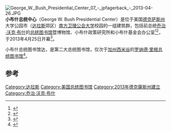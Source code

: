{{Infobox presidential library
| name = 小布什总统中心
| logo = Official logo of the George W. Bush Presidential Library.svg
| image = George W. Bush Presidential Center 127 - jpfagerback - 2013-04-28.JPG
| map_type = Texas#USA
| latitude = 32.8409
| longitude = -96.7781
| construction_start_date = 2010年11月16日 
| completion_date = 2013年4月25日
| named_for = [[乔治·沃克·布什|乔治·沃克·布什]]
| location = 美国[[德克萨斯州|德克萨斯州]]大学公园市
| architect = Robert A.M. Stern
| size =207,000平方英尺
| website = {{URL|http://www.bushcenter.org}} 及 {{URL|http://www.georgewbushlibrary.smu.edu/}}
}}
[[File:George_W._Bush_Presidential_Center_07_-_jpfagerback_-_2013-04-26.JPG|thumb]]
'''小布什总统中心'''（George W. Bush Presidential Center）是位于美国[[德克萨斯州|德克萨斯州]]大学公园市（[[达拉斯|达拉斯]]郊区）[[南方卫理公会大学|南方卫理公会大学]]校园的一组建筑群，包括前总统[[乔治·沃克·布什|乔治·沃克·布什]]的[[总统图书馆|总统图书馆]]暨博物馆、小布什政策研究所和小布什基金会办公室<ref>{{cite web| url=http://www.bushcenter.org/plan-your-visit/directions-and-parking| title=Parking and Directions| publisher=George W. Bush Presidential Center| accessdate=2015-08-10| quote=Physical Address: 2943 SMU Boulevard Dallas, Texas 75205| archive-date=2015-06-27| archive-url=https://web.archive.org/web/20150627025742/http://www.bushcenter.org/plan-your-visit/directions-and-parking| dead-url=no}}</ref><ref>{{cite web |url=http://www.uptexas.org/uptexas/media/upTexas/uploads/zoning_map.PDF |title=Zoning Districts |archiveurl=https://www.webcitation.org/6Za9EVcKY?url=http://www.uptexas.org/uptexas/media/upTexas/uploads/zoning_map.PDF |archivedate=2015-06-26 |publisher=City of University Park |accessdate=2015-06-27 |deadurl=yes }}</ref>，于2013年4月25日开幕<ref>{{cite news| title=George W. Bush library set for May 1 opening| url=http://www.usatoday.com/story/news/politics/2013/01/16/george-w-bush-presidential-library-opening/1839687/| work=[[USA_Today|USA Today]]| accessdate=2013-01-16| first1=Catalina| last1=Camia| date=2013-01-16| archive-date=2021-02-01| archive-url=https://web.archive.org/web/20210201043051/https://www.usatoday.com/story/news/politics/2013/01/16/george-w-bush-presidential-library-opening/1839687/| dead-url=no}}</ref>。

小布什总统图书馆达{{convert|207000|sqft}}，是第二大总统图书馆，仅次于[[加州|加州]][[西米谷|西米谷]]的[[罗纳德·里根总统图书馆|罗纳德·里根总统图书馆]]<ref name="DN01">{{cite news| url=http://www.dallasnews.com/sharedcontent/dws/dn/latestnews/stories/021709dnmetbushlibrary.3c6ef78.html| title=Details emerge about Bush library, policy center| last=Isensee| first=Laura| date=2009-02-17| work=Dallas Morning News| accessdate=2009-02-22| archive-date=2009-02-21| archive-url=https://web.archive.org/web/20090221173243/http://www.dallasnews.com/sharedcontent/dws/dn/latestnews/stories/021709dnmetbushlibrary.3c6ef78.html| dead-url=no}}</ref>。 

==参考==
{{Reflist|30em}}
{{coord|32.8409|N|96.7781|W|source:kolossus-dewiki|display=title}}
[[Category:达拉斯|Category:达拉斯]]
[[Category:美国总统图书馆|Category:美国总统图书馆]]
[[Category:2013年德克薩斯州建立|Category:2013年德克薩斯州建立]]
[[Category:乔治·沃克·布什|Category:乔治·沃克·布什]]